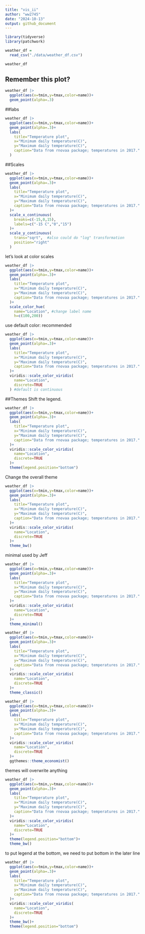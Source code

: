 ```yaml
---
title: "vis_ii"
author: "ww2745"
date: "2024-10-13"
output: github_document
---
```


```r
library(tidyverse)
library(patchwork)
```

```r
weather_df = 
  read_csv("./data/weather_df.csv")

weather_df
```

## Remember this plot?
```r
weather_df |> 
  ggplot(aes(x=tmin,y=tmax,color=name))+
  geom_point(alpha=.3)
```

##labs
```r
weather_df |> 
  ggplot(aes(x=tmin,y=tmax,color=name))+
  geom_point(alpha=.3)+
  labs(
    title="Temperature plot",
    x="Minimum daily temperature(C)",
    y="Maximum daily temperature(C)",
    caption="Data from rnovaa package; temperatures in 2017."
  )
```

##Scales
```r
weather_df |> 
  ggplot(aes(x=tmin,y=tmax,color=name))+
  geom_point(alpha=.3)+
  labs(
    title="Temperature plot",
    x="Minimum daily temperature(C)",
    y="Maximum daily temperature(C)",
    caption="Data from rnovaa package; temperatures in 2017."
  )+
  scale_x_continuous(
    breaks=c(-15,0,15),
    labels=c("-15 C","0","15")
  )+
  scale_y_continuous(
    trans="sqrt",  #also could do "log" transformation
    position="right"
  )
```

let's look at color scales
```r
weather_df |> 
  ggplot(aes(x=tmin,y=tmax,color=name))+
  geom_point(alpha=.3)+
  labs(
    title="Temperature plot",
    x="Minimum daily temperature(C)",
    y="Maximum daily temperature(C)",
    caption="Data from rnovaa package; temperatures in 2017."
  )+
  scale_color_hue(
    name="Location", #change label name
    h=c(100,200))
``` 
use default color: recommended
```r
weather_df |> 
  ggplot(aes(x=tmin,y=tmax,color=name))+
  geom_point(alpha=.3)+
  labs(
    title="Temperature plot",
    x="Minimum daily temperature(C)",
    y="Maximum daily temperature(C)",
    caption="Data from rnovaa package; temperatures in 2017."
  )+
  viridis::scale_color_viridis(
    name="Location",
    discrete=TRUE
  ) #default is continuous
``` 

##Themes 
Shift the legend.
```r
weather_df |> 
  ggplot(aes(x=tmin,y=tmax,color=name))+
  geom_point(alpha=.3)+
  labs(
    title="Temperature plot",
    x="Minimum daily temperature(C)",
    y="Maximum daily temperature(C)",
    caption="Data from rnovaa package; temperatures in 2017."
  )+
  viridis::scale_color_viridis(
    name="Location",
    discrete=TRUE
  )+
  theme(legend.position="bottom")
``` 

Change the overall theme 
```r
weather_df |> 
  ggplot(aes(x=tmin,y=tmax,color=name))+
  geom_point(alpha=.3)+
  labs(
    title="Temperature plot",
    x="Minimum daily temperature(C)",
    y="Maximum daily temperature(C)",
    caption="Data from rnovaa package; temperatures in 2017."
  )+
  viridis::scale_color_viridis(
    name="Location",
    discrete=TRUE
  )+
  theme_bw() 
``` 

minimal used by Jeff
```r
weather_df |> 
  ggplot(aes(x=tmin,y=tmax,color=name))+
  geom_point(alpha=.3)+
  labs(
    title="Temperature plot",
    x="Minimum daily temperature(C)",
    y="Maximum daily temperature(C)",
    caption="Data from rnovaa package; temperatures in 2017."
  )+
  viridis::scale_color_viridis(
    name="Location",
    discrete=TRUE
  )+
  theme_minimal() 
``` 

```r
weather_df |> 
  ggplot(aes(x=tmin,y=tmax,color=name))+
  geom_point(alpha=.3)+
  labs(
    title="Temperature plot",
    x="Minimum daily temperature(C)",
    y="Maximum daily temperature(C)",
    caption="Data from rnovaa package; temperatures in 2017."
  )+
  viridis::scale_color_viridis(
    name="Location",
    discrete=TRUE
  )+
  theme_classic() 
``` 

```r
weather_df |> 
  ggplot(aes(x=tmin,y=tmax,color=name))+
  geom_point(alpha=.3)+
  labs(
    title="Temperature plot",
    x="Minimum daily temperature(C)",
    y="Maximum daily temperature(C)",
    caption="Data from rnovaa package; temperatures in 2017."
  )+
  viridis::scale_color_viridis(
    name="Location",
    discrete=TRUE
  )+
  ggthemes::theme_economist() 
``` 

themes will overwrite anything
```r
weather_df |> 
  ggplot(aes(x=tmin,y=tmax,color=name))+
  geom_point(alpha=.3)+
  labs(
    title="Temperature plot",
    x="Minimum daily temperature(C)",
    y="Maximum daily temperature(C)",
    caption="Data from rnovaa package; temperatures in 2017."
  )+
  viridis::scale_color_viridis(
    name="Location",
    discrete=TRUE
  )+
  theme(legend.position="bottom")+
  theme_bw() 
``` 
to put legend at the bottom, we need to put bottom in the later line
```r
weather_df |> 
  ggplot(aes(x=tmin,y=tmax,color=name))+
  geom_point(alpha=.3)+
  labs(
    title="Temperature plot",
    x="Minimum daily temperature(C)",
    y="Maximum daily temperature(C)",
    caption="Data from rnovaa package; temperatures in 2017."
  )+
  viridis::scale_color_viridis(
    name="Location",
    discrete=TRUE
  )+
  theme_bw()+
  theme(legend.position="bottom")
 
``` 
